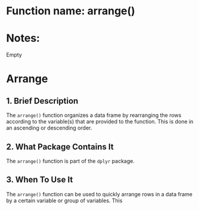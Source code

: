 # Function name: arrange()
# Notes:
Empty


# Arrange

## 1. Brief Description
The `arrange()` function organizes a data frame by rearranging the rows according to the variable(s) that are provided to the function. This is done in an ascending or descending order.

## 2. What Package Contains It
The `arrange()` function is part of the `dplyr` package.

## 3. When To Use It
The `arrange()` function can be used to quickly arrange rows in a data frame by a certain variable or group of variables. This